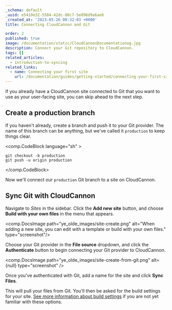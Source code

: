 ```yaml
---
_schema: default
_uuid: e5410e32-5584-42dc-80c7-5e096d9a6ae6
_created_at: '2023-05-26 00:32:03 +0000'
title: Connecting CloudCannon and Git

order: 2
published: true
image: /documentation/static/CloudCannonDocumentationog.jpg
description: Connect your Git repository to CloudCannon.
tags: []
related_articles:
  - introduction-to-syncing
related_links:
  - name: Connecting your first site
    url: /documentation/guides/getting-started/connecting-your-first-site/
---
```

If you already have a CloudCannon site connected to Git that you want to use as your user-facing site, you can skip ahead to the next step.

## Create a production branch

If you haven't already, create a branch and push it to your Git provider. The name of this branch can be anything, but we've called it `production` to keep things clear.

<comp.CodeBlock language="sh" >
```
git checkout -b production
git push -u origin production
```
</comp.CodeBlock>

Now we'll connect our `production` Git branch to a site on CloudCannon.

## Sync Git with CloudCannon

Navigate to *Sites* in the sidebar. Click the **Add new site** button, and choose **Build with your own files** in the menu that appears.

<comp.DocsImage path="ye_olde_images/site-create.png" alt="When adding a new site, you can edit with a template or build with your own files." type="screenshot"/>

Choose your Git provider in the **File source** dropdown, and click the **Authenticate** button to begin connecting your Git provider to CloudCannon.

<comp.DocsImage path="ye_olde_images/site-create-from-git.png" alt={null} type="screenshot" />

Once you've authenticated with Git, add a name for the site and click **Sync Files**.

This will pull your files from Git. You'll then be asked for the build settings for your site. [See more information about build settings](/documentation/articles/introduction-to-building/) if you are not yet familiar with these options.